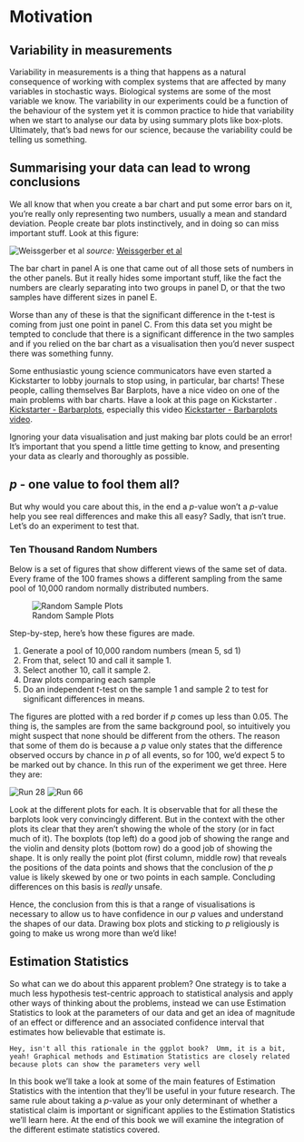 # Motivation

## Variability in measurements

Variability in measurements is a thing that happens as a natural consequence of working with complex systems that are affected by many variables in stochastic ways. Biological systems are some of the most variable we know. The variability in our experiments could be a function of the behaviour of the system yet it is common practice to hide that variability when we start to analyse our data by using summary plots like box-plots.  Ultimately, that's bad news for our science, because the variability could be telling us something.

## Summarising your data can lead to wrong conclusions

We all know that when you create a bar chart and put some error bars on it, you're really only representing two numbers, usually a mean and standard deviation. People create bar plots instinctively, and in doing so can miss important stuff. Look at this figure:  

![Weissgerber et al](fig/barplots.png)
_source:_ [Weissgerber et al ](http://journals.plos.org/plosbiology/article/figure/image?size=large&id=info:doi/10.1371/journal.pbio.1002128.g001) 	

The bar chart in panel A is one that came out of all those sets of numbers in the other panels. But it really hides some important stuff, like the fact the numbers are clearly separating into two groups in panel D, or that the two samples have different sizes in panel E.

Worse than any of these is that the significant difference in the t-test is coming from just one point in panel C. From this data set you might be tempted to conclude that there is a significant difference in the two samples and if you relied on the bar chart as a visualisation then you'd never suspect there was something funny.  

Some enthusiastic young science communicators have even started a Kickstarter to lobby journals to stop using, in particular, bar charts! These people, calling themselves Bar Barplots, have a nice video on one of the main problems with  bar charts. Have a look at this page on Kickstarter . [Kickstarter - Barbarplots](https://www.kickstarter.com/projects/1474588473/barbarplots), especially this video [Kickstarter - Barbarplots video ](https://ksr-video.imgix.net/projects/2453455/video-665338-h264_high.mp4).


Ignoring your data visualisation and just making bar plots could be an error! It's important that you spend a little time getting to know, and presenting your data as clearly and thoroughly as possible. 

## _p_ - one value to fool them all?

But why would you care about this, in the end a _p_-value won't a _p_-value help you see real differences and make this all easy? Sadly, that isn't true. Let's do an experiment to test that.

### Ten Thousand Random Numbers
Below is a set of figures that show different views of the same set of data. Every frame of the 100 frames shows a different sampling from the same pool of 10,000 random normally distributed numbers.


![Random Sample Plots](fig/animation.gif)

Step-by-step, here's how these figures are made.

1. Generate a pool of 10,000 random numbers (mean 5, sd 1)
2. From that, select 10 and call it sample 1.
3. Select another 10, call it sample 2.
4. Draw plots comparing each sample
5. Do an independent _t_-test on the sample 1 and sample 2 to test for significant differences in means.

The figures are plotted with a red border if _p_ comes up less than 0.05. The thing is, the samples are from the same background pool, so intuitively you might suspect that none should be different from the others. The reason that some of them do is because a _p_ value only states that the difference observed occurs by chance in _p_ of all events, so for 100, we'd expect 5 to be marked out by chance. In this run of the experiment we get three. Here they are:

![Run 28](fig/file_28.png)
![Run 66](fig/file_66.png)


Look at the different plots for each. It is observable that for all these the barplots look very convincingly different. But in the context with the other plots its clear that they aren't showing the whole of the story (or in fact much of it). The boxplots (top left) do a good job of showing the range and the violin and density plots (bottom row) do a good job of showing the shape. It is only really the point plot (first column, middle row) that reveals the positions of the data points and shows that the conclusion of the _p_ value is likely skewed by one or two points in each sample. Concluding differences on this basis is _really_ unsafe. 

Hence, the conclusion from this is that a range of visualisations is necessary to allow us to have confidence in our _p_ values and understand the shapes of our data. Drawing box plots and sticking to _p_ religiously is going to make us wrong more than we'd like! 

## Estimation Statistics 

So what can we do about this apparent problem? One strategy is to take a much less hypothesis test-centric approach to statistical analysis and apply other ways of thinking about the problems, instead we can use Estimation Statistics to look at the parameters of our data and get an idea of magnitude of an effect or difference and an associated confidence interval that estimates how believable that estimate is.

```block2
Hey, isn't all this rationale in the ggplot book?  Umm, it is a bit, yeah! Graphical methods and Estimation Statistics are closely related because plots can show the parameters very well
```

In this book we'll take a look at some of the main features of Estimation Statistics with the intention that they'll be useful in your future research. The same rule about taking a $p$-value as your only determinant of whether a statistical claim is important or significant applies to the Estimation Statistics we'll learn here. At the end of this book we will examine the integration of the different estimate statistics covered.



